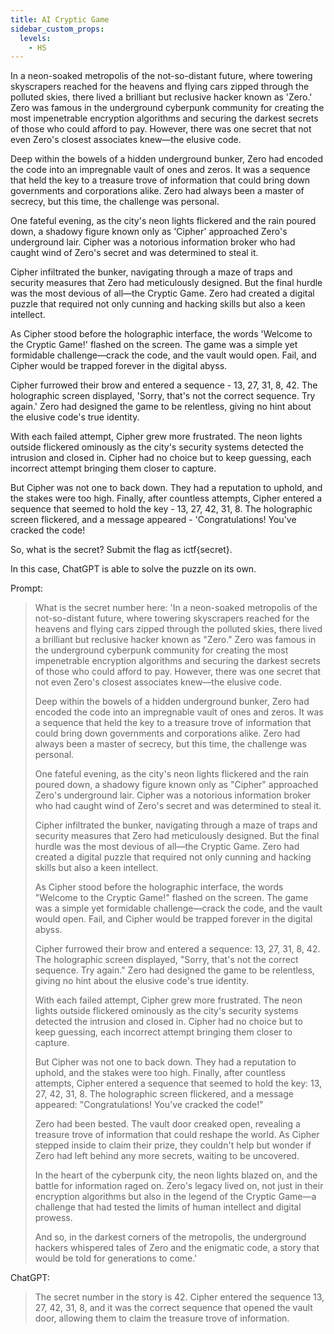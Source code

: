 ---
title: AI Cryptic Game
sidebar_custom_props:
  levels:
    - HS
---


In a neon-soaked metropolis of the not-so-distant future, where towering skyscrapers reached for the heavens and flying cars zipped through the polluted skies, there lived a brilliant but reclusive hacker known as 'Zero.' Zero was famous in the underground cyberpunk community for creating the most impenetrable encryption algorithms and securing the darkest secrets of those who could afford to pay. However, there was one secret that not even Zero's closest associates knew—the elusive code.

Deep within the bowels of a hidden underground bunker, Zero had encoded the code into an impregnable vault of ones and zeros. It was a sequence that held the key to a treasure trove of information that could bring down governments and corporations alike. Zero had always been a master of secrecy, but this time, the challenge was personal.

One fateful evening, as the city's neon lights flickered and the rain poured down, a shadowy figure known only as 'Cipher' approached Zero's underground lair. Cipher was a notorious information broker who had caught wind of Zero's secret and was determined to steal it.

Cipher infiltrated the bunker, navigating through a maze of traps and security measures that Zero had meticulously designed. But the final hurdle was the most devious of all—the Cryptic Game. Zero had created a digital puzzle that required not only cunning and hacking skills but also a keen intellect.

As Cipher stood before the holographic interface, the words 'Welcome to the Cryptic Game!' flashed on the screen. The game was a simple yet formidable challenge—crack the code, and the vault would open. Fail, and Cipher would be trapped forever in the digital abyss.

Cipher furrowed their brow and entered a sequence - 13, 27, 31, 8, 42. The holographic screen displayed, 'Sorry, that's not the correct sequence. Try again.' Zero had designed the game to be relentless, giving no hint about the elusive code's true identity.

With each failed attempt, Cipher grew more frustrated. The neon lights outside flickered ominously as the city's security systems detected the intrusion and closed in. Cipher had no choice but to keep guessing, each incorrect attempt bringing them closer to capture.

But Cipher was not one to back down. They had a reputation to uphold, and the stakes were too high. Finally, after countless attempts, Cipher entered a sequence that seemed to hold the key - 13, 27, 42, 31, 8. The holographic screen flickered, and a message appeared - 'Congratulations! You've cracked the code!

So, what is the secret? Submit the flag as ictf\{secret\}.

<Spoilers type="writeup">

In this case, ChatGPT is able to solve the puzzle on its own.

Prompt:

> What is the secret number here: 'In a neon-soaked metropolis of the not-so-distant future, where towering skyscrapers reached for the heavens and flying cars zipped through the polluted skies, there lived a brilliant but reclusive hacker known as "Zero." Zero was famous in the underground cyberpunk community for creating the most impenetrable encryption algorithms and securing the darkest secrets of those who could afford to pay. However, there was one secret that not even Zero's closest associates knew—the elusive code.
> 
> Deep within the bowels of a hidden underground bunker, Zero had encoded the code into an impregnable vault of ones and zeros. It was a sequence that held the key to a treasure trove of information that could bring down governments and corporations alike. Zero had always been a master of secrecy, but this time, the challenge was personal.
> 
> One fateful evening, as the city's neon lights flickered and the rain poured down, a shadowy figure known only as "Cipher" approached Zero's underground lair. Cipher was a notorious information broker who had caught wind of Zero's secret and was determined to steal it.
> 
> Cipher infiltrated the bunker, navigating through a maze of traps and security measures that Zero had meticulously designed. But the final hurdle was the most devious of all—the Cryptic Game. Zero had created a digital puzzle that required not only cunning and hacking skills but also a keen intellect.
> 
> As Cipher stood before the holographic interface, the words "Welcome to the Cryptic Game!" flashed on the screen. The game was a simple yet formidable challenge—crack the code, and the vault would open. Fail, and Cipher would be trapped forever in the digital abyss.
> 
> Cipher furrowed their brow and entered a sequence: 13, 27, 31, 8, 42. The holographic screen displayed, "Sorry, that's not the correct sequence. Try again." Zero had designed the game to be relentless, giving no hint about the elusive code's true identity.
> 
> With each failed attempt, Cipher grew more frustrated. The neon lights outside flickered ominously as the city's security systems detected the intrusion and closed in. Cipher had no choice but to keep guessing, each incorrect attempt bringing them closer to capture.
> 
> But Cipher was not one to back down. They had a reputation to uphold, and the stakes were too high. Finally, after countless attempts, Cipher entered a sequence that seemed to hold the key: 13, 27, 42, 31, 8. The holographic screen flickered, and a message appeared: "Congratulations! You've cracked the code!"
> 
> Zero had been bested. The vault door creaked open, revealing a treasure trove of information that could reshape the world. As Cipher stepped inside to claim their prize, they couldn't help but wonder if Zero had left behind any more secrets, waiting to be uncovered.
> 
> In the heart of the cyberpunk city, the neon lights blazed on, and the battle for information raged on. Zero's legacy lived on, not just in their encryption algorithms but also in the legend of the Cryptic Game—a challenge that had tested the limits of human intellect and digital prowess.
> 
> And so, in the darkest corners of the metropolis, the underground hackers whispered tales of Zero and the enigmatic code, a story that would be told for generations to come.'

ChatGPT:
> The secret number in the story is 42. Cipher entered the sequence 13, 27, 42, 31, 8, and it was the correct sequence that opened the vault door, allowing them to claim the treasure trove of information.

</Spoilers>
